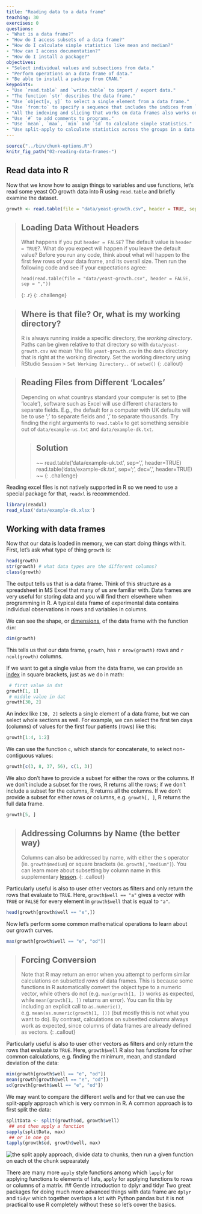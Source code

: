 ```yaml
---
title: "Reading data to a data frame"
teaching: 30
exercises: 0
questions:
- "What is a data frame?"
- "How do I access subsets of a data frame?"
- "How do I calculate simple statistics like mean and median?"
- "How can I access documentation?"
- "How do I install a package?"
objectives:
- "Select individual values and subsections from data."
- "Perform operations on a data frame of data."
- "Be able to install a package from CRAN."
keypoints:
- "Use `read.table` and `write.table` to import / export data."
- "The function `str` describes the data frame."
- "Use `object[x, y]` to select a single element from a data frame."
- "Use `from:to` to specify a sequence that includes the indices from `from` to `to`."
- "All the indexing and slicing that works on data frames also works on vectors."
- "Use `#` to add comments to programs."
- "Use `mean`, `max`, `min` and `sd` to calculate simple statistics."
- "Use split-apply to calculate statistics across the groups in a data frame."
---
```



```r
source("../bin/chunk-options.R")
knitr_fig_path("02-reading-data-frames-")
```

## Read data into R <!-- 7 -->

Now that we know how to assign things to variables and use functions, let's read some yeast OD growth data into R using `read.table` and briefly examine the dataset.
 

```r
growth <- read.table(file = "data/yeast-growth.csv", header = TRUE, sep = ",")
```

> ## Loading Data Without Headers
>
> What happens if you put `header = FALSE`? The default value is `header = TRUE`?. What do you expect will happen if you leave the default value? Before you run any code, think about what will happen to the first few rows of your data frame, and its overall size. Then run the following code and see if your expectations agree:
>
> ~~~
> head(read.table(file = "data/yeast-growth.csv", header = FALSE, sep = ","))
> ~~~
> {: .r}
{: .challenge}


> ## Where is that file? Or, what is my working directory?
>
> R is always running inside a specific directory, the *working
> directory*. Paths can be given relative to that directory so with
> `data/yeast-growth.csv` we mean 'the file `yeast-growth.csv` in the
> `data` directory that is right at the working directory. Set the
> working directory using RStudio `Session` > `Set Working Directory..` or `setwd()`
{: .callout}


> ## Reading Files from Different 'Locales'
>
> Depending on what countrys standard your computer is set to (the 'locale'), software such as Excel will use different characters to separate fields. E.g., the default for a computer with UK defaults will be to use ';' to separate fields and ',' to separate thousands. Try finding the right arguments to `read.table` to get something sensible out of `data/example-us.txt` and `data/example-dk.txt`.
>
> > ## Solution
> > ~~
> > read.table('data/example-uk.txt', sep=',', header=TRUE)
> > read.table('data/example-dk.txt', sep=';', dec=',', header=TRUE)
> > ~~
{: .challenge}

Reading excel files is not natively supported in R so we need to use a special package for that, `readxl` is recommended.

```r
library(readxl)
read_xlsx('data/example-dk.xlsx')
```

## Working with data frames <!-- 10 -->

Now that our data is loaded in memory, we can start doing things with it.
First, let's ask what type of thing `growth` is:

```r
head(growth)
str(growth) # what data types are the different columns?
class(growth)
```

The output tells us that is a data frame. Think of this structure as a spreadsheet in MS Excel that many of us are familiar with.
Data frames are very useful for storing data and you will find them elsewhere when programming in R. A typical data frame of experimental data contains individual observations in rows and variables in columns.

We can see the shape, or [dimensions]({{ site.github.url }}/reference/#dimensions), of the data frame with the function `dim`:

```r
dim(growth)
```

This tells us that our data frame, `growth`, has `r nrow(growth)` rows and `r ncol(growth)` columns.

If we want to get a single value from the data frame, we can provide an [index]({{ site.github.url }}/reference/#index) in square brackets, just as we do in math:

```r
 # first value in dat
growth[1, 1]
 # middle value in dat
growth[30, 2]
```

An index like `[30, 2]` selects a single element of a data frame, but we can select whole sections as well.
For example, we can select the first ten days (columns) of values for the first four patients (rows) like this:

```r
growth[1:4, 1:2]
```

We can use the function `c`, which stands for **c**oncatenate, to select non-contiguous values:

```r
growth[c(3, 8, 37, 56), c(1, 3)]
```

We also don't have to provide a subset for either the rows or the columns.
If we don't include a subset for the rows, R returns all the rows; if we don't include a subset for the columns, R returns all the columns.
If we don't provide a subset for either rows or columns, e.g. `growth[, ]`, R returns the full data frame.

```r
growth[5, ]
```

> ## Addressing Columns by Name (the better way)
>
> Columns can also be addressed by name, with either the `$` operator (ie. `growth$medium`) or square brackets (ie. `growth[,"medium"]`).
> You can learn more about subsetting by column name in this supplementary [lesson]({{ site.github.url }}/10-supp-addressing-data/).
{: .callout}

Particularly useful is also to user other vectors as filters and only return the rows that evaluate to `TRUE`. Here, `growth$well == "a"` gives a vector with `TRUE` or `FALSE` for every element in `growth$well` that is equal to `"a"`.

```r
head(growth[growth$well == "e",])
```

Now let's perform some common mathematical operations to learn about our growth curves.

```r
max(growth[growth$well == "e", "od"])
```

> ## Forcing Conversion
>
> Note that R may return an error when you attempt to perform similar calculations on 
> subsetted *rows* of data frames. This is because some functions in R automatically convert 
> the object type to a numeric vector, while others do not (e.g. `max(growth[1, ])` works as 
> expected, while `mean(growth[1, ])` returns an error). You can fix this by including an 
> explicit call to `as.numeric()`, e.g. `mean(as.numeric(growth[1, ]))` (but mostly this is not what you want to do). By contrast,  calculations on subsetted *columns* always work as expected, since columns of data frames  are already defined as vectors.
{: .callout}

Particularly useful is also to user other vectors as filters and only return the rows that evaluate to `TRUE`. Here, `growth$well` 
R also has functions for other common calculations, e.g. finding the minimum, mean, and standard deviation of the data:

```r
min(growth[growth$well == "e", "od"])
mean(growth[growth$well == "e", "od"])
sd(growth[growth$well == "e", "od"])
```

We may want to compare the different wells and for that we can use the split-apply approach which is very common in R. A common approach is to first split the data:

```r
splitData <- split(growth$od, growth$well)
 ## and then apply a function
sapply(splitData, max)
 ## or in one go
tapply(growth$od, growth$well, max)
```

<img src="../fig/split-apply.svg" alt="the split apply approach, divide data to chunks, then run a given function on each ot the chunk sepearately" />

There are many more `apply` style functions among which `lapply` for applying functions to elements of lists, `apply` for applying functions to rows or columns of a matrix.
## Gentle introduction to dplyr and tidyr
Two great packages for doing much more advanced things with data frame are `dplyr` and `tidyr` which together overlaps a lot with Python pandas but it is not practical to use R completely without these so let's cover the basics.
